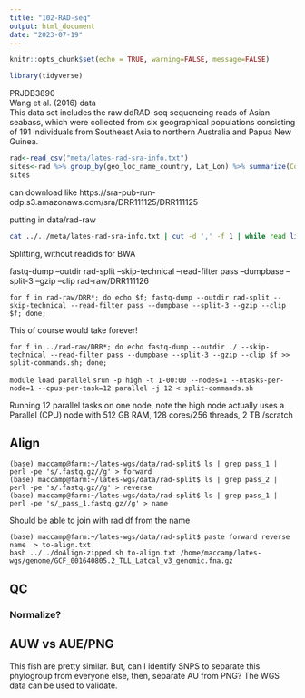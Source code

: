 ```yaml
---
title: "102-RAD-seq"
output: html_document
date: "2023-07-19"
---
```


```r
knitr::opts_chunk$set(echo = TRUE, warning=FALSE, message=FALSE)
```

```r
library(tidyverse)
```
PRJDB3890    
Wang et al. (2016) data     
This data set includes the raw ddRAD-seq sequencing reads of Asian seabass, which were collected from six geographical populations consisting of 191 individuals from Southeast Asia to northern Australia and Papua New Guinea.     


```r
rad<-read_csv("meta/lates-rad-sra-info.txt")
sites<-rad %>% group_by(geo_loc_name_country, Lat_Lon) %>% summarize(Count=n())
sites
```
can download like https://sra-pub-run-odp.s3.amazonaws.com/sra/DRR111125/DRR111125

putting in data/rad-raw

```sh
cat ../../meta/lates-rad-sra-info.txt | cut -d ',' -f 1 | while read line; do wget https://sra-pub-run-odp.s3.amazonaws.com/sra/$line/$line	; done;
```

Splitting, without readids for BWA

fastq-dump --outdir rad-split --skip-technical --read-filter pass --dumpbase --split-3 --gzip --clip rad-raw/DRR111126

 `for f in rad-raw/DRR*; do echo $f; fastq-dump --outdir rad-split --skip-technical --read-filter pass --dumpbase --split-3 --gzip --clip $f; done;  `   
 
This of course would take forever!

`for f in ../rad-raw/DRR*; do echo fastq-dump --outdir ./ --skip-technical --read-filter pass --dumpbase --split-3 --gzip --clip $f >> split-commands.sh; done;`

`module load parallel`
`srun -p high -t 1-00:00 --nodes=1 --ntasks-per-node=1 --cpus-per-task=12 parallel -j 12 < split-commands.sh`   

Running 12 parallel tasks on one node, note the high node actually uses a Parallel (CPU) node with 512 GB RAM, 128 cores/256 threads, 2 TB /scratch


## Align    

`(base) maccamp@farm:~/lates-wgs/data/rad-split$ ls | grep pass_1 | perl -pe 's/.fastq.gz//g' > forward`     
`(base) maccamp@farm:~/lates-wgs/data/rad-split$ ls | grep pass_2 | perl -pe 's/.fastq.gz//g' > reverse`     
`(base) maccamp@farm:~/lates-wgs/data/rad-split$ ls | grep pass_1 | perl -pe 's/_pass_1.fastq.gz//g' > name`      

Should be able to join with rad df from the name

`(base) maccamp@farm:~/lates-wgs/data/rad-split$ paste forward reverse name  > to-align.txt`     
`bash ../../doAlign-zipped.sh to-align.txt /home/maccamp/lates-wgs/genome/GCF_001640805.2_TLL_Latcal_v3_genomic.fna.gz `

## QC

### Normalize?

## AUW vs AUE/PNG

This fish are pretty similar. But, can I identify SNPS to separate this phylogroup from everyone else, then, separate AU from PNG?  The WGS data can be used to validate.


